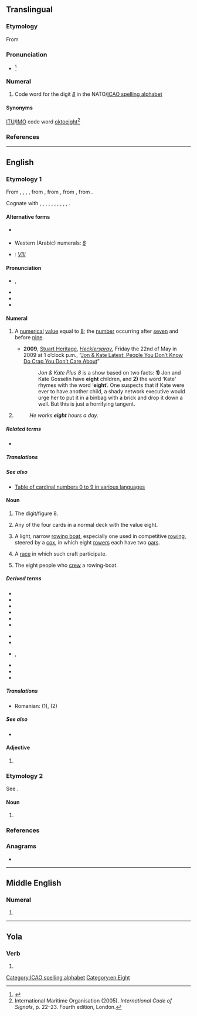 ==Translingual==

===Etymology===
From {{der|mul|en|eight}}

===Pronunciation===
* {{IPA|mul|[ˈeit]}}<ref name=":3">{{Cite book|url=https://www.icao.int/Meetings/anconf12/Document%20Archive/AN10_V2_cons%5B1%5D.pdf|title=Annex 10 to the Convention on International Civil Aviation: Aeronautical Telecommunications; Volume II Communication Procedures including those with PANS status|page=§5.2.1.3, Figure 5–1|publisher=International Civil Aviation Organization|edition=6th|date=October 2001|access-date=23 January 2019|archive-url=https://web.archive.org/web/20190331002913/https://www.icao.int/Meetings/anconf12/Document%20Archive/AN10_V2_cons%5B1%5D.pdf|archive-date=31 March 2019|url-status=live}}</ref>

===Numeral===
{{head|mul|numeral}}

# Code word for the digit ''[[8]]'' in the NATO/[[ICAO spelling alphabet]]

====Synonyms====
[[ITU]]/[[IMO]] code word [[oktoeight]]<ref>International Maritime Organisation (2005). ''International Code of Signals'', p. 22–23. Fourth edition, London.</ref>

===References===
<references/>

[[Category:ICAO spelling alphabet]]

----

==English==
{{wikipedia}}
{{number box|en|8}}

===Etymology 1===
From {{inh|en|enm|eighte}}, {{m|enm|aught}}, {{m|enm|eahte}}, {{m|enm|ahte}}, from {{inh|en|ang|eahta}}, from {{inh|en|gmw-pro|*ahtō}}, from {{inh|en|gem-pro|*ahtōu}}, from {{inh|en|ine-pro|*oḱtṓw}}.

Cognate with {{cog|sco|aucht||eight}}, {{cog|fy|acht||eight}}, {{cog|nl|acht||eight}}, {{cog|nds|acht||eight}}, {{cog|de|acht||eight}}, {{cog|no|åtte||eight}}, {{cog|sv|åtta||eight}}, {{cog|is|átta||eight}}, {{cog|la|octo||eight}}, {{cog|grc|ὀκτώ}}, {{cog|ga|ocht||eight}}.

====Alternative forms====
* {{l|en|aught}} {{qualifier|Scotland|archaic, rare}}
* Western (Arabic) numerals: ''[[8]]''
* {{w|Roman numerals}}: ''[[VIII]]''

====Pronunciation====
* {{a|RP|GenAm}} {{enPR|āt}}, {{IPA|en|/eɪt/}}
* {{audio|en|en-us-eight.ogg|Audio (US)}}
* {{rhymes|en|eɪt|s=1}}
* {{homophones|en|ait|ate|eyot}}

====Numeral====
{{head|en|numeral}}

# {{cln|en|cardinal numbers}} A [[numerical]] [[value]] equal to [[8]]; the [[number]] occurring after [[seven]] and before [[nine]].
#* '''2009''', [http://www.hecklerspray.com/author/stuart-heritage Stuart Heritage], ''[http://www.hecklerspray.com/ Hecklerspray]'', Friday the 22nd of May in 2009 at 1 o’clock p.m., “[http://www.hecklerspray.com/jon-kate-latest-people-you-dont-know-do-crap-you-dont-care-about/200934378.php Jon & Kate Latest: People You Don’t Know Do Crap You Don’t Care About]”
#*: ''Jon & Kate Plus 8'' is a show based on two facts: '''1)''' Jon and Kate Gosselin have '''eight''' children, and '''2)''' the word ‘Kate’ rhymes with the word ‘'''eight'''’. One suspects that if Kate were ever to have another child, a shady network executive would urge her to put it in a binbag with a brick and drop it down a well. But this is just a horrifying tangent.
# {{n-g|Describing a [[group]] or [[set]] with eight [[element]]s.}}
#: ''He works '''eight''' hours a day.''

=====Related terms=====
* {{l|en|eighth}}

=====Translations=====
{{trans-top|cardinal number 8}}{{multitrans|data=
* Aari: {{tt|aiw|qaskén-tamars}}
* Abaza: {{tt|abq|агӏба|alt=агIба}}
* Abkhaz: {{tt|ab|ааба|sc=Cyrl}}
* Adyghe: {{tt|ady|и}}
* Afar: {{t-needed|aa}}
* Afrikaans: {{tt|af|ag}}, {{tt+|af|agt}}
* Ainu: {{tt|ain|ツ゜ペサン|tr=tupesan}}
* Aiton: {{t-needed|aio}}
* Aklanon: {{tt|akl|waeo}}
* Albanian: {{tt+|sq|tetë}}
* Alutiiq: {{tt|ems|inglulgen}}
* American Sign Language: [[Image:LSQ 8.jpg|30px]]
* Amharic: {{tt+|am|ስምንት}} (numeral: {{tt|am|፰}})
* Apache:
*: Western Apache: {{tt|apw|tsebīī}}
* Arabic: {{tt+|ar|ثَمَانِيَة}} (numeral: {{tt|ar|٨}})
*: Egyptian Arabic: {{tt|arz|تمانية|tr=tamāniyya|sc=Arab}}
* Aragonese: {{tt|an|ueito}}, {{tt|an|ueit}}
* Aramaic:
*: Classical Syriac: {{tt|syc|ܬܡܢܝܐ|m|tr=təmānyā}}, {{tt|syc|ܬܡܢܐ|f|tr=təmānē}}
*: Jewish Babylonian Aramaic: {{tt|arc|תְּמַנְיָא|m|tr=təmanyā|sc=Hebr}}, {{tt|arc|תְּמָנֵא|f|tr=təmānē|sc=Hebr}}
*: Western Neo-Aramaic: {{tt|amw|ܬܡܢܝܐ|m|tr=ṯmōnya}}, {{tt|amw|ܬܡܢ|f|tr=ṯmōn}}
*: Assyrian Neo-Aramaic: {{tt|aii|ܬܡܲܢܝܵܐ|tr=tmānya}}
* Archi: {{tt|aqc|мекье}}
* Armenian: {{tt+|hy|ութ}}
*: Old Armenian: {{tt|xcl|ութ}}
* Aromanian: {{tt|rup|optu}}
* Assamese: {{tt|as|আঠ}}
* Asturian: {{tt+|ast|ocho}}
* Avar: {{tt|av|микьго}}
* Aymara: {{tt|ay|kimsaqallqu}}
* Azerbaijani: {{tt+|az|səkkiz}}
* Bactrian: {{tt|xbc|αταο}}
* Balinese: {{tt|ban|kutus}}
* Banjarese: {{tt|bjn|dalapan}}
* Bashkir: {{tt|ba|һигеҙ}}
* Basque: {{tt+|eu|zortzi}}
* Bassa: {{tt|bsq|mɛ̀nɛ̌ìn-tã}}
* Belarusian: {{tt|be|во́сем}}, {{qualifier|collective}} {{tt|be|васьмёра}}
* Bengali: {{tt|bn|আট|sc=Beng}} (numeral: [[৮]])
* Bikol Central: {{tt+|bcl|walo}}
* Breton: {{tt+|br|eizh}}
* Brunei Malay: {{tt|kxd|lapan}}
* Budukh: {{tt|bdk|мийид}}
* Bulgarian: {{tt+|bg|о́сем}}
* Burmese: {{tt+|my|ရှစ်}} (numeral: {{tt+|my|၈}})
* Buryat: {{tt|bua|найман}}
* Catalan: {{tt+|ca|vuit}}
*: Valencian: {{tt+|ca|huit}}
* Cebuano: {{tt|ceb|walo}}
* Central Atlas Tamazight: {{tt|tzm|ⵜⴰⵎ|sc=Tfng}}
* Central Dusun: {{tt|dtp|walu}}
* Central Sierra Miwok: {{tt|csm|káw·inṭa-}}
* Chamicuro: {{tt|ccc|pusak}}
* Chamorro: {{t-needed|ch}}
* Chechen: {{tt|ce|бархӏ}}
* Cherokee: {{tt|chr|ᏧᏁᎳ}}
* Chichewa: {{tt|ny|sanu n'zitatu}}
* Chinese:
*: Cantonese: {{tt+|yue|八|tr=baat3}}
*: Dungan: {{tt|dng|ба}}
*: Gan: {{tt|gan|八|tr=pat}}
*: Hakka: {{tt|hak|八|tr=pat|sc=Hani}}
*: Jin: {{tt|cjy|八|tr=pu}}
*: Mandarin: {{tt+|cmn|八|tr=bā}} (numeral: {{tt+|cmn|捌}})
*: Min Bei: {{tt|mnp|八|tr=pai}}
*: Min Dong: {{tt|cdo|八|tr=paik}}, {{tt|cdo|八|tr=baig|sc=Hani}}
*: Min Nan: {{qualifier|Xiamen}} {{tt+|nan|八|tr=peh, poeh, pat|sc=Hani}}, {{qualifier|Teochew}} {{tt+|nan|八|tr=boih4|sc=Hani}}
*: Wu: {{tt|wuu|八|tr=paq}}
*: Xiang: {{tt|hsn|八|tr=pa}}
* Chinook Jargon: {{t|chn|stuxtkin}}
* Chukchi: {{tt|ckt|амӈырооткэн|tr=amṇyrootkėn}}
* Chuukese: {{tt|chk|wanu}}, {{tt|chk|wani-}}, {{tt|chk|wanichö}}, {{tt|chk|wanimön}}
* Chuvash: {{tt|cv|саккӑр|sc=Cyrl}}
* Classical Nahuatl: {{tt|nci|chicuēyi}}
* Cornish: {{tt|kw|eth}}
* Corsican: {{tt+|co|ottu}}
* Cree: {{tt|cr|ayinânew}}, {{tt|cr|ᐊᔨᓈᓀᐤ|sc=Cans}}
* Crimean Tatar: {{tt|crh|sekiz}}
* Czech: {{tt+|cs|osm}}
* Dalmatian: {{tt|dlm|uapto}}, {{tt|dlm|guapto}}, {{tt|dlm|uat}}
* Danish: {{tt+|da|otte}}
* Dena'ina: {{tt|tfn|łtaqul'i}}
* Dhivehi: {{tt|dv|އަށް}}
* Dolgan: {{t|dlg|агыс}}
* Dutch: {{tt+|nl|acht}}
* Dzongkha: {{tt|dz|བརྒྱད}}
* Eastern Mari: {{tt|chm|кандаше}}
* Erzya: {{tt|myv|кавксо}}
* Esperanto: {{tt+|eo|ok}}
* Estonian: {{tt+|et|kaheksa}}
* Even: {{tt|eve|дяпкан}}
* Evenki: {{tt|evn|дяпкун}}
* Extremaduran: {{tt|ext|ochu}}
* Faroese: {{tt+|fo|átta}}
* Fijian: {{tt+|fj|walu}}
* Finnish: {{tt+|fi|kahdeksan}}
* French: {{tt+|fr|huit}}
* Friulian: {{tt|fur|vot}}
* Galician: {{tt+|gl|oito}}
* Garifuna: {{tt|cab|widü}}
* Ge'ez: {{tt|gez|ሰማንቱ|m|sc=Ethi}}, {{tt|gez|ሰማኒ|f|sc=Ethi}} (numeral: {{tt|gez|፰}})
* Georgian: {{tt+|ka|რვა}}
* German: {{tt+|de|acht}}
*: Alemannic German: {{tt|gsw|acht}}
* Gilbertese: {{tt|gil|wanua}}
* Gothic: {{tt|got|𐌰𐌷𐍄𐌰𐌿|sc=Goth}}
* Greek: {{tt+|el|οκτώ}}, {{tt|el|η΄}} {{qualifier|numeral}}
*: Ancient: {{tt|grc|ὀκτώ}}, {{tt|grc|η΄}} {{qualifier|numeral}}
* Greenlandic: {{tt|kl|arfineq pingasut}}
* Guaraní: {{tt|gn|poapy}}
* Gujarati: {{tt+|gu|આઠ}} (numeral: [[૮]])
* Haitian Creole: {{tt|ht|uit}}
* Hausa: {{tt|ha|takwas|alt=takwàs}}
* Hawaiian: {{tt|haw|walu}}, {{tt|haw|ʻewalu}}
* Hebrew: {{tt+|he|שְׁמוֹנֶה|tr=shmóne|f}} {{qualifier|used in counting}}, {{tt+|he|שְׁמוֹנָה|tr=shmoná|m}}
* Higaonon: {{t|mba|walo}}
* Hiligaynon: {{tt|hil|walo}}
* Hindi: {{tt+|hi|आठ}} (numeral: {{tt+|hi|८}}), {{tt+|hi|अष्ट}}, {{tt+|hi|अठ}}
* Hlai: {{t|lic|ghou}}
* Hopi: {{tt|hop|nanal}}
* Hungarian: {{tt+|hu|nyolc}}
* Hunsrik: {{tt|hrx|acht}}
* Icelandic: {{tt+|is|átta}}
* Ido: {{tt+|io|ok}}
* Igbo: {{t-needed|ig}}
* Ilocano: {{tt|ilo|walo}}
* Indonesian: {{tt+|id|delapan}}
* Interlingua: {{tt+|ia|octo}}
* Iranun: {{t-needed|ill}}
* Irish: {{tt+|ga|ocht}}
* Isnag: {{t|isd|walo}}
* Istriot: {{t|ist|uoto}}, {{tt|ist|uotto}}
* Italian: {{tt+|it|otto}}
* Japanese: {{tt+|ja|八|tr=はち, hachi}}, {{tt+|ja|八つ|tr=やっつ, やつ, yattsu, yatsu}}, {{tt+|ja|８|tr=はち, hachi}}
* Jarai: {{tt|jra|sơpăn}}
* Javanese: {{tt+|jv|ꦮꦺꦴꦭꦸ}}
* Jeju: {{tt|jje|ᄋᆢᄃᆞᆸ|tr=yawdawp}}
* Jurchen: {{tt|juc|jhakun}}
* Kabardian: {{tt|kbd|и}}
* Kalmyk: {{tt|xal|нәәмн}}
* Kannada: {{tt+|kn|ಎಂಟು}} (numeral: {{tt+|kn|೮}})
* Kapampangan: {{tt|pam|walu}}
* Karachay-Balkar: {{tt|krc|сегиз|tr=segiz|sc=Cyrl}}
* Karelian: {{tt|krl|kaheksa}}
* Kashubian: {{tt|csb|òsmë}}
* Kaurna: {{tt|zku|ngarla}}
* Kazakh: {{tt+|kk|сегіз}}
* Khamti: {{t-needed|kht}}
* Khmer: {{tt+|km|ប្រាំបី|tr=pram bei}} (numeral: {{l|km|៨}})
* Khoekhoe: {{tt|naq|ǁkhaisa}}
* Kitembo: {{t|tbt|munane}}
* Komi-Zyrian: {{tt|kpv|кӧкямыс}}
* Korean: {{tt+|ko|여덟}}, {{tt+|ko|팔(八)}}
* Kurdish:
*: Central Kurdish: {{tt+|ckb|ھەشت}}
*: Northern Kurdish: {{tt+|kmr|heşt}}
* Kyrgyz: {{tt+|ky|сегиз}}
* Ladin: {{tt|lld|ot}}
* Lak: {{tt|lbe|мяйва}}
* Lakota: {{tt|lkt|šaglóǧaŋ}}
* Lao: {{tt|lo|ແປດ}} (numeral: {{l|lo|໘}})
* Latgalian: {{tt|ltg|ostoni|m}}, {{tt|ltg|ostonis|f}}
* Latin: {{tt+|la|octo}}
* Latvian: {{tt+|lv|astoņi|m}}, {{tt|lv|astoņas|f}}
* Lezgi: {{tt|lez|муьжуьд}}
* Ligurian: {{tt|lij|éutto}}
* Lithuanian: {{tt+|lt|aštuoni|m}}, {{tt|lt|aštuonios|f}}
* Livonian: {{tt|liv|kōdõks}}
* Lombard: {{tt|lmo|vòt}}
* Louisiana Creole French: {{t|lou|wit}}
* Low German:
*: German Low German: {{tt+|nds-de|acht}}
* Luxembourgish: {{tt+|lb|aacht}}
* Lü: {{tt|khb|ᦶᦔᧆᧈ}} (numeral: [[᧘]])
* Macedonian: {{tt+|mk|о́сум}}
* Madurese: {{tt|mad|balluʔ}}
* Maguindanao: {{tt|mdh|walu}}
* Malagasy: {{tt+|mg|valo}}
* Malay:
*: Jawi: {{tt|ms|لاڤن|sc=Arab}}, {{tt|ms|دلاڤن|sc=Arab}}, {{tt|ms|سلاڤن|sc=Arab}}, {{tt|ms|استا|sc=Arab}}
*: Rumi: {{tt+|ms|lapan}}, {{tt|ms|delapan}}, {{tt|ms|selapan}}, {{tt|ms|asta}}
{{trans-mid}}
* Malayalam: {{tt|ml|എട്ടു|sc=Mlym}}, {{tt+|ml|എട്ട്|sc=Mlym}} (numeral: [[൮]])
* Maltese: {{tt+|mt|tmienja}}
* Manchu: {{tt|mnc|ᠵᠠᡴᡡᠨ}}
* Mangarevan: {{tt|mrv|varu}}
* Mansaka: {{tt|msk|waro}}
* Mansi: {{tt|mns|нёллов}}
* Manx: {{tt|gv|hoght}}
* Maori: {{tt+|mi|waru}}
* Maranao: {{tt|mrw|walo}}
* Marathi: {{tt|mr|आठ}}
* Maricopa: {{tt|mrc|supxuk}}
* Marshallese: {{tt|mh|ralitōk}}
* Mazanderani: {{tt|mzn|هشت|tr=hašt}}
* Middle English: {{t|enm|eighte}}
* Minangkabau: {{tt|min|salapan}}
* Mingrelian: {{tt|xmf|რუო}}
* Mirandese: {{tt|mwl|uito}}
* Moksha: {{tt|mdf|кафкса}}
* Mongolian: {{tt+|mn|найм}}, {{tt|mn|ᠨᠠᠢᠮᠠᠨ}} (numeral: [[᠘]])
* Montagnais: {{qualifier|Sheshatshiu Innu}} {{tt|moe|nishuaush}}, {{qualifier|Mushuau Innu}} {{tt|moe|nianeu}}
* Munsee: {{tt|umu|xáash}}
* Muong: {{tt|mtq|thảm}}
* Mòcheno: {{tt|mhn|òcht}}
* Nahuatl: {{tt|nah|chicuei}}
* Nanai: {{tt|gld|дякпун}}
* Nauruan: {{tt|na|aoju}}
* Navajo: {{tt|nv|tseebíí}}
* Negidal: {{tt|neg|ӡапкун}}
* Nepali: {{tt+|ne|आठ}}
* Niuean: {{tt|niu|valu}}
* Nivkh: {{t|niv|минр̌}}
* North Frisian:
*: Föhr-Amrum and Sylt: {{tt|frr|aacht}}
*: Helgoland: {{tt|frr|ach}}
*: Mooring: {{tt|frr|oocht}}
* Northern Thai: {{tt|nod|ᨸᩯ᩠ᨯ}}
* Norwegian:
*: Bokmål: {{tt+|nb|åtte}}
*: Nynorsk: {{tt+|nn|åtte}}
* O'odham: {{tt|ood|gigik}}
* Occitan: {{tt+|oc|uèch}}, {{tt+|oc|uèit}}, {{tt+|oc|uòch}}
* Ojibwe: {{tt|oj|nishwaaswi}}
* Old Church Slavonic:
*: Cyrillic: {{tt|cu|осмь|sc=Cyrs}}
* Old English: {{tt|ang|eahta}}, {{tt|ang|æhta}} {{qualifier|Anglian}}, {{tt|ang|ehta}} {{qualifier|West Saxon}}
* Old Frisian: {{tt|ofs|achta}}
* Old Javanese: {{tt|kaw|wolu}}
* Old Prussian: {{tt|prg|astōnei}}
* Oriya: {{tt|or|ଆଠ}} (numeral: {{tt|or|୮}})
* Orok: {{tt|oaa|ӡапку}}<ref>''Чипāлиннēсал декларāсиjачи нари доролбони/Universal Declaration of Human Rights in Orok language'' http://www.simdp.com/uploads/files/FINAL_Declaration_Uilt_v4_RE_2.pdf</ref>
* Oromo: {{tt|om|saddeet}}
* Ossetian: {{tt|os|аст}}
* Ottoman Turkish: {{tt|ota|سكز|tr=sekiz}}
* Pali: {{t-needed|pi}}
* Pashto: {{tt+|ps|اته|tr=atë}}
* Pennsylvania German: {{tt|pdc|achde}}, {{tt|pdc|acht}}
* Persian: {{tt+|fa|هشت|tr=hašt}} (numeral: {{tt|fa|۸}})
* Phake: {{t-needed|phk}}
* Piedmontese: {{tt|pms|eut}}
* Polish: {{tt+|pl|osiem}}, {{qualifier|collective}} {{tt+|pl|ośmioro}}
* Portuguese: {{tt+|pt|oito}}
* Punjabi: {{tt+|pa|ਅੱਠ|sc=Guru}} (numeral: {{tt|pa|੮}})
* Quechua: {{tt|qu|pusaq}}, {{tt|qu|pusag}}
* Rarotongan: {{tt|rar|varu}}
* Rohingya: {{t|rhg|añctho}}, {{t|rhg|añcto}}
* Romagnol: {{t-needed|rgn}}
* Romani: {{tt|rom|oxto}}
*: Kalo Finnish Romani: {{tt|rmf|oȟta}}
* Romanian: {{tt+|ro|opt}}
* Romansch: {{tt|rm|otg}}, {{tt|rm|ot}}, {{tt|rm|och}}
* Russian: {{tt+|ru|во́семь}}, {{qualifier|collective}} {{tt+|ru|во́сьмеро}}
* Rusyn: {{tt|rue|ву́сям}}
* S'gaw Karen: {{tt|ksw|ဃိး}}
* Saho: {{t-needed|ssy}}
* Sami:
*: Inari: {{tt|smn|käävci}}
*: Northern: {{tt|se|gávcci}}
*: Skolt: {{tt|sms|kä´hcc}}
*: Southern: {{tt|sma|gaektsie}}
* Samoan: {{tt+|sm|valu}}
* Sanskrit: {{tt+|sa|अष्टन्}}, {{tt+|sa|अष्ट}}
* Santali: {{tt|sat|ᱤᱨᱟᱹᱞ}}
* Sardinian: {{tt|sc|òto}}, {{tt|sc|òtu}}
* Saterland Frisian: {{tt|stq|oachte}}
* Scots: {{tt|sco|aicht}}
* Scottish Gaelic: {{tt|gd|ochd|m}}, {{qualifier|of persons:}} {{tt|gd|ochdnar|m}}
* Serbo-Croatian:
*: Cyrillic: {{tt|sh|о̏сам|sc=Cyrl}}
*: Roman: {{tt|sh|ȍsam|sc=Latn}}
* Shan: {{tt+|shn|ပႅတ်ႇ}} (numeral: {{tt|shn|႘}})
* Sichuan Yi: {{tt|ii|ꉆ}}
* Sicilian: {{tt+|scn|ottu}}
* Sikkimese: {{tt|sip|གྱེ}}
* Silesian: {{tt|szl|uoźym}}
* Sindhi: {{tt+|sd|اٺ|tr=āṭha|alt=اَٺَ|sc=sd-Arab}}
* Sinhalese: {{tt+|si|අට|sc=Sinh}}
* Slovak: {{tt+|sk|osem}}
* Slovene: {{tt+|sl|ósem}}
* Solon: {{tt|tuw-sol|dʒapkʊn}}
* Somali: {{tt|so|siddeed}}
* Sorbian:
*: Lower Sorbian: {{tt|dsb|wósym}}
*: Upper Sorbian: {{tt|hsb|wósom}}, {{tt|hsb|wosom}}
* Southern Ohlone: {{tt|css|taittimin}}
* Southern Thai: {{t-needed|sou}}
* Spanish: {{tt+|es|ocho}}
* Sranan Tongo: {{tt|srn|ayti}}
* Sundanese: {{tt+|su|dalapan}}
* Swahili: {{tt+|sw|nane}}
* Swedish: {{tt+|sv|åtta}}
* Sylheti: {{t|syl|ꠀꠑ}}
* Tabasaran: {{tt|tab|миржуб}}
* Tagalog: {{tt+|tl|walo}}
* Tahitian: {{tt|ty|va'u}}
* Tai Dam: {{tt|blt|ꪵꪜꪒ}}
* Tai Nüa: {{t-needed|tdd}}
* Tajik: {{tt+|tg|ҳашт}}
* Tamil: {{tt+|ta|எட்டு}} (numeral: {{tt|ta|௮}})
* Taos: {{tt|twf|xwíli}}
* Tashelhit: {{tt|shi|tam|m|f}}
* Tatar: {{tt+|tt|сигез|sc=Cyrl}}
* Tausug: {{tt|tsg|walu}}
* Telugu: {{tt+|te|ఎనిమిది}} (numeral: {{tt+|te|౮}})
* Tetum: {{tt|tet|ualu}}
* Thai: {{tt+|th|แปด}} (numeral: {{tt+|th|๘}})
* Tibetan: {{tt|bo|བརྒྱད|sc=Tibt}} (numeral: {{tt|bo|༨}})
* Tigre: {{tt|tig|ሰማን|sc=Ethi}} (numeral: {{tt|tig|፰}})
* Tigrinya: {{tt+|ti|ሸሞንተ|sc=Ethi}} (numeral: {{tt|ti|፰}})
* Tlingit: {{tt|tli|nas’gadooshú}}
* Tocharian A: {{tt|xto|okät}}
* Tocharian B: {{tt|txb|okt}}
* Tok Pisin: {{tt|tpi|etpela}}
* Tongan: {{tt|to|valu}}
* Turkish: {{tt+|tr|sekiz}}
* Turkmen: {{tt+|tk|sekiz}}
* Tuvaluan: {{tt|tvl|valu}}
* Tz'utujil: {{tt|tzj|bilaje}}
* Udi: {{tt|udi|мугъ}}
* Udihe: {{tt|ude|ʒакпу}}
* Udmurt: {{tt|udm|тямыс}}
* Ukrainian: {{tt+|uk|ві́сім}}, {{qualifier|collective numeral}} {{tt|uk|во́сьмеро}}
* Unami: {{tt|unm|xash}}
* Urdu: {{tt+|ur|آٹھ|tr=āṭh}}
* Uyghur: {{tt+|ug|سەككىز|sc=ug-Arab}}
* Uzbek: {{tt+|uz|sakkiz}}
* Venetian: {{tt|vec|oto}}
* Veps: {{tt|vep|kahesa}}
* Vietnamese: {{tt+|vi|tám}}
* Vilamovian: {{tt|wym|aocht}}
* Volapük: {{tt+|vo|jöl}}
* Votic: {{tt|vot|kahõsaa}} / {{tt|vot|кахысаа}}
* Võro: {{tt|vro|katõssa}}
* Wakhi: {{tt|wbl|at}}
* Walloon: {{tt+|wa|ût}}
* Waray-Waray: {{tt|war|walo}}
* Welsh: {{tt+|cy|wyth}}
* West Frisian: {{tt+|fy|acht}}
* Western Bukidnon Manobo: {{tt|mbb|walu}}
* White Hmong: {{tt|mww|yim}}
* Winnebago: {{tt|win|haruwąk}}
* Wolof: {{tt|wo|juróom ñett}}
* Xhosa: {{tt|xh|sibhozo}}
* Yagnobi: {{tt|yai|ашт}}
* Yakan: {{tt|yka|walu'}}
* Yakut: {{tt|sah|аҕыс|sc=Cyrl}}
* Yao: {{tt|yao|msano na tatu}}
* Yiddish: {{tt|yi|אַכט|sc=Hebr}}
* Yup'ik: {{tt|esu|pingayunlegen}}
* Zazaki: {{tt+|zza|heşt}}
* Zhuang: {{tt|za|bet}}
* Zulu: {{tt+|zu|isishiyagalombili}}
* Zuni: {{tt|zun|ha'elekk'ya}}
}}
{{trans-bottom}}

{{trans-top|set or group with eight components}}{{multitrans|data=
* Catalan: {{tt+|ca|vuitena|f}}
*: Valencian: {{tt+|ca|huitena|f}}
* Lithuanian: {{tt+|lt|aštuoneri|m}}, {{tt|lt|aštuonerios|f}}
{{trans-mid}}
* Macedonian: {{tt|mk|осморка|f}}
* Russian: {{tt+|ru|восьмёрка|f}}
* Scottish Gaelic: {{tt|gd|ochd|m|alt=a h-ochd}}, {{qualifier|of persons:}} {{tt|gd|ochdnar|m}}
}}
{{trans-bottom}}

=====See also=====
* [[Appendix:Cardinal_numbers_0_to_9|Table of cardinal numbers 0 to 9 in various languages]]

====Noun====
{{en-noun}}

# The digit/figure 8.
# {{lb|en|playing cards}} Any of the four cards in a normal deck with the value eight.
# {{lb|en|nautical}} A light, narrow [[rowing boat]], especially one used in competitive [[rowing]], steered by a [[cox]], in which eight [[rower]]s each have two [[oar]]s.
# {{lb|en|rowing|especially in plural}} A [[race]] in which such craft participate.
# {{lb|en|rowing}} The eight people who [[crew]] a rowing-boat.

=====Derived terms=====
{{der-top}}
* {{l|en|eight ball}}
* {{l|en|eight-bar blues}}
* {{l|en|eight-day clock}}
* {{l|en|eight-jewel}}
* {{l|en|eight-precious}}
* {{l|en|eight-treasure}}
{{der-mid}}
* {{l|en|eighty}}
* {{l|en|figure eight}}
* {{l|en|figure of eight}}, {{l|en|figure-of-eight}}
* {{l|en|number eight}}
* {{l|en|piece of eight}}
* {{l|en|straight-eight}}
{{der-bottom}}

=====Translations=====
{{trans-top|The digit/figure 8}}{{multitrans|data=
* Arabic: {{tt+|ar|ثَمَانِيَةٌ|f}}
* Basque: {{tt+|eu|zortzi}}
* Belarusian: {{tt|be|васьмёрка|f|sc=Cyrl}}
* Bulgarian: {{tt|bg|осмица|f}}
* Catalan: {{tt+|ca|vuit|m}}
*: Valencian: {{tt+|ca|huit|m}}
* Danish: {{tt|da|ottetal|n}}
* Dutch: {{tt+|nl|acht|f}}
* Finnish: {{tt+|fi|kahdeksikko}}, {{tt+|fi|kasi}}
* French: {{tt+|fr|huit|m}}
* German: {{tt+|de|Acht|f}}
* Hindi: {{tt+|hi|अष्ट|m}}, {{tt+|hi|आठ|m}}
* Hungarian: {{tt+|hu|nyolcas}}
* Latvian: {{tt|lv|astoņnieks|m}}, {{tt|lv|astotnieks|m}}
{{trans-mid}}
* Lithuanian: {{tt+|lt|aštuonetas|m}}
* Luxembourgish: {{tt+|lb|Aacht|f}}
* Macedonian: {{tt|mk|осмица|f}}, {{tt|mk|осумка|f}}
* Old English: {{tt|ang|eahta}}
* Pennsylvania German: {{tt|pdc|achde}}, {{tt|pdc|acht}}
* Polish: {{tt+|pl|ósemka|f}} (1,2)
* Portuguese: {{tt+|pt|oito|m}}
* Russian: {{tt+|ru|восьмёрка|f}}
* Sanskrit: {{tt+|sa|अष्ट}}
* Swedish: {{tt+|sv|åtta|c}}
* Ukrainian: {{tt+|uk|ві́сімка|f}} {{qualifier|rare}}
}}
{{trans-bottom}}

{{trans-top|Playing card with value 8}}{{multitrans|data=
* Bulgarian: {{tt|bg|осмица|f}}
* Catalan: {{tt+|ca|vuit|m}}
*: Valencian: {{tt+|ca|huit|m}}
* Danish: {{tt+|da|otter|c}}
* Dutch: {{tt+|nl|acht|f}}
* Finnish: {{tt+|fi|kahdeksikko}}, {{tt+|fi|kasi}}
* French: {{tt+|fr|huit|m}}
* German: {{tt+|de|Acht|f}}
{{trans-mid}}
* Latvian: {{tt|lv|astoņnieks|m}}, {{tt|lv|astotnieks|m}}
* Luxembourgish: {{tt+|lb|Aacht|f}}
* Macedonian: {{tt|mk|осмица|f}}, {{tt|mk|осумка|f}}
* Polish: {{tt+|pl|ósemka|f}} (1,2)
* Portuguese: {{tt+|pt|oito|m}}
* Russian: {{tt+|ru|восьмёрка|f}}
* Swedish: {{tt+|sv|åtta|c}}
* Ukrainian: {{tt+|uk|ві́сімка|f}}
}}
{{trans-bottom}}

{{checktrans-top}}
* Romanian: {{t-check|ro|optar|m}} (1), {{t-check|ro|opt|m}} (2)
{{trans-mid}}
{{trans-bottom}}

=====See also=====
* {{l|en|section 8}}
{{table:playing cards/en}}

====Adjective====
{{en-adjective|-}}

# {{obsolete spelling of|en|eighth}}

===Etymology 2===
See {{m|en|ait}}.

====Noun====
{{en-noun}}

# {{alternative spelling of|en|ait}} {{q|island in a river}}

{{Webster 1913}}

===References===
<references/>

===Anagrams===
* {{anagrams|en|a=eghit|Tighe}}

[[Category:en:Eight]]

----

==Middle English==

===Numeral===
{{head|enm|numeral}}

# {{alt form|enm|eighte}}

----

==Yola==

===Verb===
{{head|yol|verb}}

# {{alt form|yol|at}}